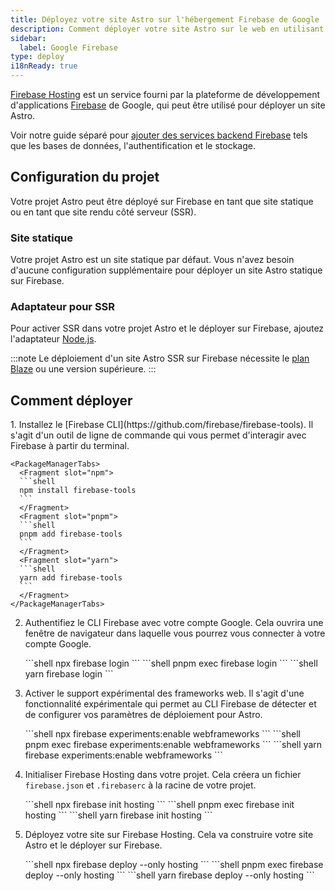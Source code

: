 ```yaml
---
title: Déployez votre site Astro sur l'hébergement Firebase de Google
description: Comment déployer votre site Astro sur le web en utilisant l'hébergement Firebase de Google.
sidebar:
  label: Google Firebase
type: deploy
i18nReady: true
---
```


[Firebase Hosting](https://firebase.google.com/products/hosting) est un service fourni par la plateforme de développement d'applications [Firebase](https://firebase.google.com/) de Google, qui peut être utilisé pour déployer un site Astro. 

Voir notre guide séparé pour [ajouter des services backend Firebase](/fr/guides/backend/google-firebase/) tels que les bases de données, l'authentification et le stockage.

## Configuration du projet

Votre projet Astro peut être déployé sur Firebase en tant que site statique ou en tant que site rendu côté serveur (SSR).

### Site statique

Votre projet Astro est un site statique par défaut. Vous n'avez besoin d'aucune configuration supplémentaire pour déployer un site Astro statique sur Firebase.

### Adaptateur pour SSR

Pour activer SSR dans votre projet Astro et le déployer sur Firebase, ajoutez l'adaptateur [Node.js](/fr/guides/integrations-guide/node/). 

:::note
Le déploiement d'un site Astro SSR sur Firebase nécessite le [plan Blaze](https://firebase.google.com/pricing) ou une version supérieure.
:::

## Comment déployer

<Steps>
1. Installez le [Firebase CLI](https://github.com/firebase/firebase-tools). Il s'agit d'un outil de ligne de commande qui vous permet d'interagir avec Firebase à partir du terminal.

    <PackageManagerTabs>
      <Fragment slot="npm">
      ```shell
      npm install firebase-tools
      ```
      </Fragment>
      <Fragment slot="pnpm">
      ```shell
      pnpm add firebase-tools
      ```
      </Fragment>
      <Fragment slot="yarn">
      ```shell
      yarn add firebase-tools
      ```
      </Fragment>
    </PackageManagerTabs>

2. Authentifiez le CLI Firebase avec votre compte Google. Cela ouvrira une fenêtre de navigateur dans laquelle vous pourrez vous connecter à votre compte Google.

    <PackageManagerTabs>
      <Fragment slot="npm">
      ```shell
      npx firebase login
      ```
      </Fragment>
      <Fragment slot="pnpm">
      ```shell
      pnpm exec firebase login
      ```
      </Fragment>
      <Fragment slot="yarn">
      ```shell
      yarn firebase login
      ```
      </Fragment>
    </PackageManagerTabs>

3. Activer le support expérimental des frameworks web. Il s'agit d'une fonctionnalité expérimentale qui permet au CLI Firebase de détecter et de configurer vos paramètres de déploiement pour Astro.

    <PackageManagerTabs>
      <Fragment slot="npm">
      ```shell
      npx firebase experiments:enable webframeworks
      ```
      </Fragment>
      <Fragment slot="pnpm">
      ```shell
      pnpm exec firebase experiments:enable webframeworks
      ```
      </Fragment>
      <Fragment slot="yarn">
      ```shell
      yarn firebase experiments:enable webframeworks
      ```
      </Fragment>
    </PackageManagerTabs>

4. Initialiser Firebase Hosting dans votre projet. Cela créera un fichier `firebase.json` et `.firebaserc` à la racine de votre projet.

    <PackageManagerTabs>
      <Fragment slot="npm">
      ```shell
      npx firebase init hosting
      ```
      </Fragment>
      <Fragment slot="pnpm">
      ```shell
      pnpm exec firebase init hosting
      ```
      </Fragment>
      <Fragment slot="yarn">
      ```shell
      yarn firebase init hosting
      ```
      </Fragment>
    </PackageManagerTabs>

5. Déployez votre site sur Firebase Hosting. Cela va construire votre site Astro et le déployer sur Firebase.

    <PackageManagerTabs>
      <Fragment slot="npm">
      ```shell
      npx firebase deploy --only hosting
      ```
      </Fragment>
      <Fragment slot="pnpm">
      ```shell
      pnpm exec firebase deploy --only hosting
      ```
      </Fragment>
      <Fragment slot="yarn">
      ```shell
      yarn firebase deploy --only hosting
      ```
      </Fragment>
    </PackageManagerTabs>
</Steps>
